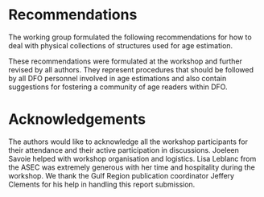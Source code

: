 
# Recommendations {#sec:recommendations}
The working group formulated the following recommendations for how to deal with physical collections of structures used for age estimation.

\begin{enumerate}
\item Institutional
\begin{enumerate}
\item{Foster a community of DFO scientists whose mandated tasks include sampling of ageing structures, age estimation using ageing structures or analysis of age estimates data.}
\item{Creation of a DFO working group that meets regularly to ensure that age estimations practices in different labs follow shared best practices. One of the tasks of this working group would be to emulate the Pacific Ocean’s Committee of Age Reading Experts (\href{https://care.psmfc.org/}{CARE}), which provides an international forum to develop and support age estimation expertise, for the Atlantic and Arctic Oceans.}
\item{Provide support for inter-regional ageing structure exchanges and secondary reader testing.}
\item{Achieve Canadian representation on appropriate ICES working groups related to quality assurance of age estimation as input for stock assessment (WGBIOP) or those developing the SmartDots platform (WGSMART).}
\item{Recognise the fact that the skills required to obtain unbiased age estimates from ageing structures are unique and take time and dedication to acquire.}
\end{enumerate}

\item Ageing structure cataloguing, storage and inventory
\begin{enumerate}
\item{Ensure that physical collections of ageing structures follow the DFO "Policy on Collection, Storage, Management and Use of Physical Samples for Science Research".}
\item{Ageing structures should be stored in an environment that minimises degradation and that maintains readability.}
\item{Ageing structures removed from an individual animal should be uniquely identified.}
\item{Clearly label ageing structures so they can be traced back to their collection, implement good bookkeeping of your ageing structures.}
\item{An electronic inventory of the physical ageing structures available should be documented and updated regularly.}
\item{A subset of ageing structures should be preserved in their unaltered state for future unforeseen usage (i.e. not in resin or glycerin).}
\end{enumerate}

\item Reference collections
\begin{enumerate}
\item{Actively curate reference collections so that old ageing structures that have lost their readability are replaced by new ageing structures, this includes renewing ageing structures.}
\item{Ensure that the age structures in the reference collection are representative of what will be available to age estimation technicians (the structures should cover wide spatial and temporal ranges, both annual and inter annual, all ages used in the stock assessment and both easy and difficult to read ageing structures,...).}
\item{Ensure reference collections are updated with samples from recent years.}
\item{In addition to a physical reference collection, develop its digital equivalent by taking images of the ageing structures.}
\item{Ideally, also annotate your digital reference collection using SmartDots.}
\item{Strive to have a validation study to ascertain the periodicity of ageing patterns.}
\end{enumerate}

\item Laboratory operations
\begin{enumerate}
\item{Strive to obtain unbiased age estimates by regularly performing age reader calibrations and by carrying out regular quality-checks for each species/stock (both within and across laboratories).}
\item{Develop and publish Standard Operating Procedures (SOP) for each lab.}
\item{Develop standardised protocols to validate age estimates (add to your regional SOP).}
\item{Favour age estimation in a “blind” setting, where no prior knowledge (except date of capture) is used when interpreting patterns in ageing structures, don’t let outside information influence your age estimates.}
\item{Establish a quality-control process to identify mistakes made during data entry (e.g. typos).}
\item{Document the uncertainty associated with age estimates by means of a standardised quality assurance scale.}
\item{Generate an age-error matrix as part of your standard procedures.}
\item{Have at least two trained age readers for any given stock, for redundancy.}
\end{enumerate}

\item Training
\begin{enumerate}
\item{Develop a document that details the training steps for new technicians involved in age estimation, and/or add it to your regional SOP.}
\item{Establish procedures that integrate current practices (e.g. labels that have been used for many years) into improved practices.}
\end{enumerate}

\item Digital imaging of ageing structures
\begin{enumerate}
\item{Ensure that a correctly calibrated scale bar is present in the image so that the image scale in pixels per mm can be determined.}
\item{The file naming convention to use when taking images of ageing structures should uniquely identify each ageing structure, should contain the image number (in cases where more than one picture is taken for each ageing structure) and also contain the resolution of the image (in pixels per mm). }
\item{When practical, promote the capture of digital images of ageing structures.}
\item{Digital images (JPEG format) of ageing structures should be stored in enterprise-level infrastructure where proper backups are in place.}
\item{A DFO-led app to store and retrieve digital images of ageing structures should be implemented to facilitate the management of these images and to provide integration with the SmartDots software.}
\end{enumerate}

\item Analysis of age estimates
\begin{enumerate}
\item{When computing catch-at-age matrices, the sampling design used in the collection of data should be accounted for.}
\item{Analyses that compute catch-at-age matrices from length samples and age estimates should strive to be fully documented and reproducible.}
\item{Contemporary procedures that reduce bias in age structure estimates should be used.}
\item{Assessment methods would ideally incorporate ageing errors into the assessment framework.}
\end{enumerate}

\item Preparing for changes associated with a warming climate
\begin{enumerate}
\item{Rates of growth are likely to change, and so are the patterns associated with age estimation, so regularly revisit the patterns used for estimating ages. Additionally, the patterns used to identify periods of weaker or stronger growth and/or changes in the timing of annuli formation should be regularly revisited.}
\item{Continue inter-regional communication and organise events that promote collaborations.}
\item{As northward migration of species will shift stock boundaries and change the species that will require science advice, the expertise associated with age estimation of new species must be acquired accordingly.}
\item{Establish a process so that “cheat sheets” and guides used for training technicians involved in age estimation, and the associated laboratory processes for age estimation are updated regularly.}
\end{enumerate}

\item Research and development
\begin{enumerate}
\item{Pursue further studies in sclerochronology that will support the identification of changes in patterns used in estimating ages.}
\item{Investigate the trade-offs involved between taking images and annotating them versus just estimating a single age-length pair.}
\end{enumerate}

\end{enumerate}

These recommendations were formulated at the workshop and further revised by all authors. They represent procedures that should be followed by all DFO personnel involved in age estimations and also contain suggestions for fostering a community of age readers within DFO.

# Acknowledgements
The authors would like to acknowledge all the workshop participants for their attendance and their active participation in discussions. Joeleen Savoie helped with workshop organisation and logistics. Lisa Leblanc from the ASEC was extremely generous with her time and hospitality during the workshop. We thank the Gulf Region publication coordinator Jeffery Clements for his help in handling this report submission.
